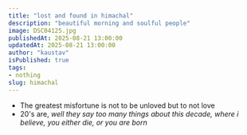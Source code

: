 ```yaml
---
title: "lost and found in himachal"
description: "beautiful morning and soulful people"
image: DSC04125.jpg
publishedAt: 2025-08-21 13:00:00
updatedAt: 2025-08-21 13:00:00
author: "kaustav"
isPublished: true
tags:
- nothing
slug: himachal
---
```


- The greatest misfortune is not to be unloved but to not love
- 20's are, *well they say too many things about this decade, where i believe, you either die, or you are born*
